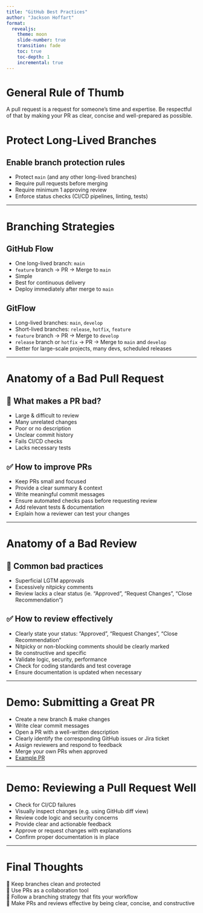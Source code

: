 ```yaml
---
title: "GitHub Best Practices"
author: "Jackson Hoffart"
format:
  revealjs:
    theme: moon
    slide-number: true
    transition: fade
    toc: true
    toc-depth: 1
    incremental: true
---
```


# General Rule of Thumb

A pull request is a request for someone's time and expertise. Be respectful of that by making your PR as clear, concise and well-prepared as possible. 

# Protect Long-Lived Branches

## Enable branch protection rules
- Protect `main` (and any other long-lived branches)
- Require pull requests before merging
- Require minimum 1 approving review
- Enforce status checks (CI/CD pipelines, linting, tests)

---

# Branching Strategies

## GitHub Flow
- One long-lived branch: `main`
- `feature` branch → PR → Merge to `main`
- Simple
- Best for continuous delivery
- Deploy immediately after merge to `main`

## GitFlow
- Long-lived branches: `main`, `develop`
- Short-lived branches: `release`, `hotfix`, `feature`
- `feature` branch -> PR -> Merge to `develop`
- `release` branch or `hotfix` -> PR -> Merge to `main` and `develop`
- Better for large-scale projects, many devs, scheduled releases

---

# Anatomy of a Bad Pull Request

## 🚫 What makes a PR bad?
- Large & difficult to review
- Many unrelated changes
- Poor or no description
- Unclear commit history
- Fails CI/CD checks
- Lacks necessary tests

## ✅ How to improve PRs
- Keep PRs small and focused
- Provide a clear summary & context
- Write meaningful commit messages
- Ensure automated checks pass before requesting review
- Add relevant tests & documentation
- Explain how a reviewer can test your changes

---

# Anatomy of a Bad Review
## 🚫 Common bad practices
- Superficial LGTM approvals
- Excessively nitpicky comments
- Review lacks a clear status (ie. "Approved", "Request Changes", "Close Recommendation")

## ✅ How to review effectively
- Clearly state your status: "Approved", "Request Changes", "Close Recommendation"
- Nitpicky or non-blocking comments should be clearly marked
- Be constructive and specific
- Validate logic, security, performance
- Check for coding standards and test coverage
- Ensure documentation is updated when necessary

---

# Demo: Submitting a Great PR
- Create a new branch & make changes
- Write clear commit messages
- Open a PR with a well-written description
- Clearly identify the corresponding GitHub issues or Jira ticket
- Assign reviewers and respond to feedback
- Merge your own PRs when approved
- [Example PR](https://github.com/RMI-PACTA/r2dii.analysis/pull/460?new_mergebox=true)

---

# Demo: Reviewing a Pull Request Well
- Check for CI/CD failures
- Visually inspect changes (e.g. using GitHub diff view)
- Review code logic and security concerns
- Provide clear and actionable feedback
- Approve or request changes with explanations
- Confirm proper documentation is in place

---

# Final Thoughts
🔹 Keep branches clean and protected  
🔹 Use PRs as a collaboration tool  
🔹 Follow a branching strategy that fits your workflow  
🔹 Make PRs and reviews effective by being clear, concise, and constructive  
